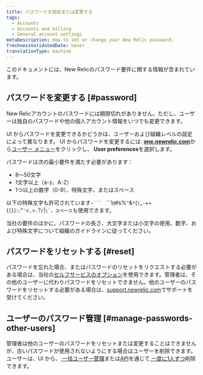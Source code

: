 ```yaml
---
title: パスワードを設定または変更する
tags:
  - Accounts
  - Accounts and billing
  - General account settings
metaDescription: How to set or change your New Relic password.
freshnessValidatedDate: never
translationType: machine
---
```


このドキュメントには、New Relicのパスワード要件に関する情報が含まれています。

## パスワードを変更する [#password]

New Relicアカウントのパスワードには期限切れがありません。ただし、ユーザーは独自のパスワードや他の個人アカウント情報をいつでも変更できます。

UI からパスワードを変更できるかどうかは、ユーザーおよび組織レベルの設定によって異なります。 UI からパスワードを変更するには: <DNT>**[one.newrelic.com](https://one.newrelic.com)**</DNT>から[ユーザー メニュー](/docs/accounts/accounts-billing/general-account-settings/intro-account-settings)をクリックし、 <DNT>**User preferences**</DNT>を選択します。

パスワードは次の最小要件を満たす必要があります：

* 8～50文字
* 1文字以上（a-z、A-Z）
* 1つ以上の数字（0-9）、特殊文字、またはスペース

以下の特殊文字も許可されています`~``` ` ```!``@``#``$``%``^``&``*``(``)``_``-``+``=``{``[``}``]``:``;``"``'``<``,``>``.``?``/``|``\`。スペース``も使用できます。

<Callout variant="important">
  当社の要件のほかに、パスワードの長さ、大文字または小文字の使用、数字、および特殊文字について組織のガイドラインに従ってください。
</Callout>

## パスワードをリセットする [#reset]

パスワードを忘れた場合、またはパスワードのリセットをリクエストする必要がある場合は、当社の[セルフサービスのオプション](/docs/accounts-partnerships/accounts/account-setup/troubleshoot-password-email-address-login-problems#forgot-password)を使用できます。管理者は、その他のユーザーに代わりパスワードをリセットできません。他のユーザーのパスワードをリセットする必要がある場合は、[support.newrelic.com](https://support.newrelic.com)でサポートを受けてください。

## ユーザーのパスワード管理 [#manage-passwords-other-users]

管理者は他のユーザーのパスワードをリセットまたは変更することはできませんが、古いパスワードが使用されないようにする場合はユーザーを削除できます。ユーザーは、UI から、[ 一括ユーザー管理](/docs/accounts/original-accounts-billing/original-users-roles/users-roles-original-user-model/#deleting)または[API](/docs/accounts/original-accounts-billing/original-users-roles/users-roles-original-user-model/#bulk)を通じて[ 一度に1人ずつ](/docs/apis/nerdgraph/examples/nerdgraph-manage-users/#delete-users)削除できます。